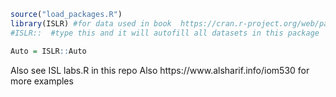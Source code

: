 
```r
source("load_packages.R")
library(ISLR) #for data used in book  https://cran.r-project.org/web/packages/ISLR/ISLR.pdf
#ISLR::  #type this and it will autofill all datasets in this package

Auto = ISLR::Auto

```

Also see ISL labs.R in this repo
Also https://www.alsharif.info/iom530 for more examples

```r

```

